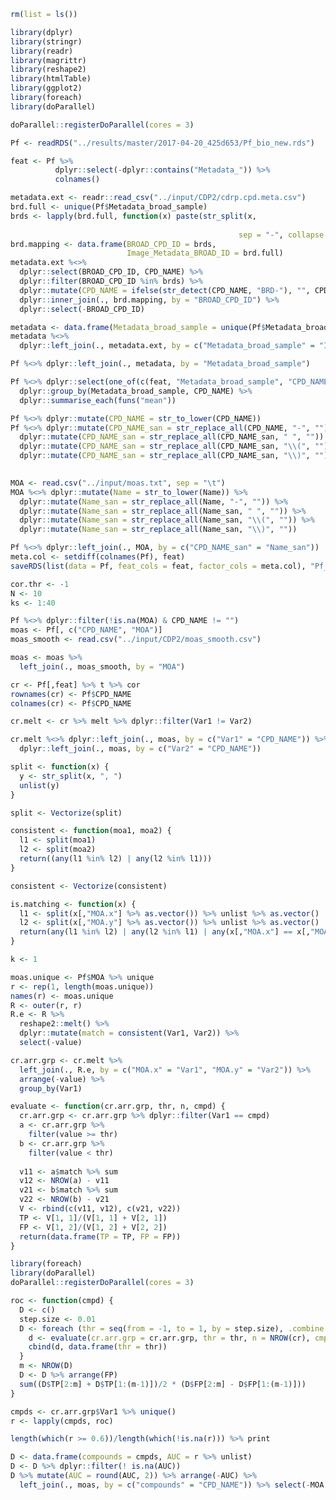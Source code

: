 ```r
rm(list = ls())

library(dplyr)
library(stringr)
library(readr)
library(magrittr)
library(reshape2)
library(htmlTable)
library(ggplot2)
library(foreach)
library(doParallel)

doParallel::registerDoParallel(cores = 3)

Pf <- readRDS("../results/master/2017-04-20_425d653/Pf_bio_new.rds")

feat <- Pf %>% 
          dplyr::select(-dplyr::contains("Metadata_")) %>% 
          colnames()

metadata.ext <- readr::read_csv("../input/CDP2/cdrp.cpd.meta.csv")
brd.full <- unique(Pf$Metadata_broad_sample)
brds <- lapply(brd.full, function(x) paste(str_split(x,
                                                                             "-")[[1]][1:2], 
                                                   sep = "-", collapse = "-")) %>% unlist()
brd.mapping <- data.frame(BROAD_CPD_ID = brds, 
                          Image_Metadata_BROAD_ID = brd.full)
metadata.ext %<>% 
  dplyr::select(BROAD_CPD_ID, CPD_NAME) %>% 
  dplyr::filter(BROAD_CPD_ID %in% brds) %>%
  dplyr::mutate(CPD_NAME = ifelse(str_detect(CPD_NAME, "BRD-"), "", CPD_NAME)) %>%
  dplyr::inner_join(., brd.mapping, by = "BROAD_CPD_ID") %>%
  dplyr::select(-BROAD_CPD_ID)

metadata <- data.frame(Metadata_broad_sample = unique(Pf$Metadata_broad_sample))
metadata %<>% 
  dplyr::left_join(., metadata.ext, by = c("Metadata_broad_sample" = "Image_Metadata_BROAD_ID"))

Pf %<>% dplyr::left_join(., metadata, by = "Metadata_broad_sample")

Pf %<>% dplyr::select(one_of(c(feat, "Metadata_broad_sample", "CPD_NAME"))) %>%
  dplyr::group_by(Metadata_broad_sample, CPD_NAME) %>%
  dplyr::summarise_each(funs("mean"))

Pf %<>% dplyr::mutate(CPD_NAME = str_to_lower(CPD_NAME))
Pf %<>% dplyr::mutate(CPD_NAME_san = str_replace_all(CPD_NAME, "-", "")) %>%
  dplyr::mutate(CPD_NAME_san = str_replace_all(CPD_NAME_san, " ", "")) %>%
  dplyr::mutate(CPD_NAME_san = str_replace_all(CPD_NAME_san, "\\(", "")) %>%
  dplyr::mutate(CPD_NAME_san = str_replace_all(CPD_NAME_san, "\\)", "")) 
  

MOA <- read.csv("../input/moas.txt", sep = "\t")
MOA %<>% dplyr::mutate(Name = str_to_lower(Name)) %>%
  dplyr::mutate(Name_san = str_replace_all(Name, "-", "")) %>%
  dplyr::mutate(Name_san = str_replace_all(Name_san, " ", "")) %>%
  dplyr::mutate(Name_san = str_replace_all(Name_san, "\\(", "")) %>%
  dplyr::mutate(Name_san = str_replace_all(Name_san, "\\)", "")) 

Pf %<>% dplyr::left_join(., MOA, by = c("CPD_NAME_san" = "Name_san"))
meta.col <- setdiff(colnames(Pf), feat)
saveRDS(list(data = Pf, feat_cols = feat, factor_cols = meta.col), "Pf_annotated.rds")

```

```r

cor.thr <- -1
N <- 10
ks <- 1:40

Pf %<>% dplyr::filter(!is.na(MOA) & CPD_NAME != "")
moas <- Pf[, c("CPD_NAME", "MOA")]
moas_smooth <- read.csv("../input/CDP2/moas_smooth.csv")

moas <- moas %>% 
  left_join(., moas_smooth, by = "MOA")

cr <- Pf[,feat] %>% t %>% cor
rownames(cr) <- Pf$CPD_NAME
colnames(cr) <- Pf$CPD_NAME

cr.melt <- cr %>% melt %>% dplyr::filter(Var1 != Var2)

cr.melt %<>% dplyr::left_join(., moas, by = c("Var1" = "CPD_NAME")) %>%
  dplyr::left_join(., moas, by = c("Var2" = "CPD_NAME"))

split <- function(x) {
  y <- str_split(x, ", ")
  unlist(y)
}

split <- Vectorize(split)

consistent <- function(moa1, moa2) {
  l1 <- split(moa1)
  l2 <- split(moa2)
  return((any(l1 %in% l2) | any(l2 %in% l1)))
}

consistent <- Vectorize(consistent)

is.matching <- function(x) {
  l1 <- split(x[,"MOA.x"] %>% as.vector()) %>% unlist %>% as.vector()
  l2 <- split(x[,"MOA.y"] %>% as.vector()) %>% unlist %>% as.vector()
  return(any(l1 %in% l2) | any(l2 %in% l1) | any(x[,"MOA.x"] == x[,"MOA.y"]))
}

k <- 1

moas.unique <- Pf$MOA %>% unique
r <- rep(1, length(moas.unique))
names(r) <- moas.unique
R <- outer(r, r)
R.e <- R %>% 
  reshape2::melt() %>%
  dplyr::mutate(match = consistent(Var1, Var2)) %>%
  select(-value)

cr.arr.grp <- cr.melt %>% 
  left_join(., R.e, by = c("MOA.x" = "Var1", "MOA.y" = "Var2")) %>%
  arrange(-value) %>%
  group_by(Var1)

evaluate <- function(cr.arr.grp, thr, n, cmpd) {
  cr.arr.grp <- cr.arr.grp %>% dplyr::filter(Var1 == cmpd)
  a <- cr.arr.grp %>% 
    filter(value >= thr)
  b <- cr.arr.grp %>% 
    filter(value < thr)
  
  v11 <- a$match %>% sum
  v12 <- NROW(a) - v11
  v21 <- b$match %>% sum
  v22 <- NROW(b) - v21
  V <- rbind(c(v11, v12), c(v21, v22))
  TP <- V[1, 1]/(V[1, 1] + V[2, 1])
  FP <- V[1, 2]/(V[1, 2] + V[2, 2])
  return(data.frame(TP = TP, FP = FP))
}

library(foreach)
library(doParallel)
doParallel::registerDoParallel(cores = 3)

roc <- function(cmpd) {
  D <- c()
  step.size <- 0.01
  D <- foreach (thr = seq(from = -1, to = 1, by = step.size), .combine = rbind) %dopar% {
    d <- evaluate(cr.arr.grp = cr.arr.grp, thr = thr, n = NROW(cr), cmpd = cmpd)
    cbind(d, data.frame(thr = thr))
  }
  m <- NROW(D)
  D <- D %>% arrange(FP)
  sum((D$TP[2:m] + D$TP[1:(m-1)])/2 * (D$FP[2:m] - D$FP[1:(m-1)]))
}

cmpds <- cr.arr.grp$Var1 %>% unique()
r <- lapply(cmpds, roc)

length(which(r >= 0.6))/length(which(!is.na(r))) %>% print

D <- data.frame(compounds = cmpds, AUC = r %>% unlist)
D <- D %>% dplyr::filter(! is.na(AUC))
D %>% mutate(AUC = round(AUC, 2)) %>% arrange(-AUC) %>% 
  left_join(., moas, by = c("compounds" = "CPD_NAME")) %>% select(-MOA.Group) %>% htmlTable::htmlTable()

```